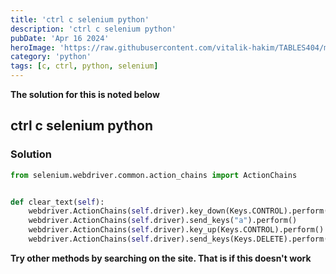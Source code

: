 ```yaml
---
title: 'ctrl c selenium python'
description: 'ctrl c selenium python'
pubDate: 'Apr 16 2024'
heroImage: 'https://raw.githubusercontent.com/vitalik-hakim/TABLES404/main/error_b/python.jpg'
category: 'python'
tags: [c, ctrl, python, selenium]
---
```


**The solution for this is noted below**

## ctrl c selenium python

### Solution

```python
from selenium.webdriver.common.action_chains import ActionChains


def clear_text(self):
    webdriver.ActionChains(self.driver).key_down(Keys.CONTROL).perform()
    webdriver.ActionChains(self.driver).send_keys("a").perform()
    webdriver.ActionChains(self.driver).key_up(Keys.CONTROL).perform()
    webdriver.ActionChains(self.driver).send_keys(Keys.DELETE).perform()
```

**Try other methods by searching on the site. That is if this doesn't work**
